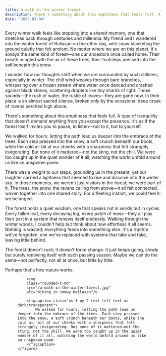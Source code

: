 ```yaml
---
title: A walk in the winter forest
description: There's something about this emptiness that feels full. A type of tranquility that doesn't demand anything from you except the presence. It's as if the forest itself invites you to pause, to listen. Not to it, but to yourself.
date: "2025-03-04"
---
```


Every winter walk feels like stepping into a shared memory, one that stretches back through centuries and millennia. My friend and I wandered into the winter forest of Hallasan on the other day, with snow blanketing the ground quietly that felt ancient. No matter where we are on this planet, it's always the same kind of forest—one our ancestors once called home. Their breath mingled with the air of these trees, their footsteps pressed into the soil beneath this snow.

I wonder how our thoughts shift when we are surrounded by such stillness, especially in winter. The chill wind weaves through bare branches, whispering over a frozen stream where water once danced and crashed against black stones, scattering droplets like tiny shards of light. Those sounds—the rush of water, the rustle of leaves—they are gone now. In their place is an almost sacred silence, broken only by the occasional deep croak of ravens perched high above.  

There's something about this emptiness that feels full. A type of tranquility that doesn't demand anything from you except the presence. It's as if the forest itself invites you to pause, to listen—not to it, but to yourself.

We walked for hours, letting the path lead us deeper into the embrace of the trees. Each step pressed into the snow, a soft crunch beneath our boots, while the cold air bit at our cheeks with a sharpness that felt strangely invigorating. But none of it mattered—not the sting, not the chill. We were too caught up in the quiet wonder of it all, watching the world unfold around us like an unspoken poem.  

There was a weight to our steps, grounding us in the present, yet our laughter carried a lightness that seemed to rise and dissolve into the winter sky. In those moments, we weren't just visitors in the forest; we were part of it. The trees, the snow, the ravens calling from above—it all felt connected, woven together into one shared story. For a fleeting instant, we could feel it: we belonged.

The forest holds a quiet wisdom, one that speaks not in words but in cycles. Every fallen leaf, every decaying log, every patch of moss—they all play their part in a system that renews itself endlessly. Walking through the winter woods, I couldn't help but think about how effortless it all seems. Nothing is wasted; everything feeds into something else. It's a rhythm we've forgotten, one we've replaced with systems that take and take, leaving little behind.

The forest doesn't rush; it doesn't force change. It just keeps going, slowly but surely renewing itself with each passing season. Maybe we can do the same—not perfectly, not all at once, but little by little.

Perhaps that's how nature works.

<div class="md:container md:mx-auto box-border p-8 border-0 bg-slate-50 dark:bg-slate-900">
    <figure class="rounded-md shadow-2xl">

        <img 
        class="rounded-t-md" 
        src="/a-walk-in-the-winter-forest.jpg" 
        alt="hiking in snowy Hallasan"/>

        <figcaption class="px-3 py-2 text-left text-xs dark:transparent">
            We walked for hours, letting the path lead us deeper into the embrace of the trees. Each step pressed into the snow, a soft crunch beneath our boots, while the cold air bit at our cheeks with a sharpness that felt strangely invigorating. But none of it mattered—not the sting, not the chill. We were too caught up in the quiet wonder of it all, watching the world unfold around us like an unspoken poem.
        </figcaption>
    </figure>    
</div>
